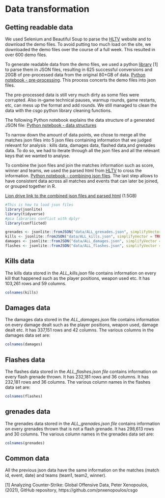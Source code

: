 # Data transformation

## Getting readable data

We used Selenium and Beautiful Soup to parse the [HLTV](http://hltv.org) website and to download the demo files. To avoid putting too much load on the site, we downloaded the demo files over the course of a full week. This resulted in over 600 demo files.

To generate readable data from the demo files, we used a python [library](https://github.com/pnxenopoulos/csgo) [1] to parse them in JSON files, resulting in 625 successful conversions and 20GB of pre-processed data from the original 80+GB of data. [Python notebook - pre-processing](https://github.com/anhvung/csgo_pro_matches_analysis/blob/main/code/Pre-processing.ipynb). This process concerts the demo files into json files. 

The pre-processed data is still very much dirty as some files were corrupted. Also in-game technical pauses, warmup rounds, game restarts, etc,  can mess up the format and add rounds. We still managed to clean the data with the csgo python library cleaning functions.

The following Python notebook explains the data structure of a generated JSON file: [Python notebook - data structures](https://github.com/anhvung/csgo_pro_matches_analysis/blob/main/code/Understanding%20the%20data.ipynb)

To narrow down the amount of data points, we chose to merge all the matches json files into 5 json files containing information that we judged relevant for analysis : kills data, damages data, flashed data,and grenades data. To do so, we had to iterate through all the json files and all the relevant keys that we wanted to analyse.

To combine the json files and join the matches information such as score, winner and teams, we used the parsed html from [HLTV](http://hltv.org) to cross the information. [Python notebook - combining json files](https://github.com/anhvung/csgo_pro_matches_analysis/blob/main/code/Combining%20data.ipynb). The last step allows to have consistent data across all matches and events that can later be joined, or grouped together in R.


[Lion drive link to the combined json files and parsed html](https://drive.google.com/drive/folders/1R86RveRkboHe123dH0ieMpk8U_hgZ6qH?usp=sharing) (1.5GB)



```r
#This is how to load json files 
library(jsonlite)
library(tidyverse)
#pca libraries conflict with dplyr
library(conflicted)

grenades <- jsonlite::fromJSON("data/ALL_grenades.json", simplifyVector = TRUE)
kills <- jsonlite::fromJSON("data/ALL_kills.json", simplifyVector = TRUE)
damages <- jsonlite::fromJSON("data/ALL_damages.json", simplifyVector = TRUE)
flashes <- jsonlite::fromJSON("data/ALL_flashes.json", simplifyVector = TRUE)

```

## Kills data


The kills data stored in the *ALL_kills.json* file contains information on every kill that happened such as the player positions, weapon used etc. It has 103,261 rows and 59 columns.

```r
colnames(kills)
```


## Damages data


 

The damages data stored in the *ALL_damages.json* file contains information on every damage dealt such as the player positions, weapon used, damage dealt etc. It has 337,151 rows and 42 columns.
The various columns in the damages data set are:
```r
colnames(damages)
```


## Flashes data


The flashes data stored in the *ALL_flashes.json file* contains information on every flash grenade thrown. It has 232,181 rows and 36 columns. It has 232,181 rows and 36 columns.
The various column names in the flashes data set are: 
```r
colnames(flashes)
```


## grenades data

The grenades data stored in the *ALL_grenades.json file* contains information on every grenades thrown that is not a flash grenade. It has 298,613 rows and 30 columns.
The various column names in the grenades data set are: 

```r
colnames(grenades)
```


## Common data

All the previous json data have the same information on the matches (match id, event, date) and teams (team1, team2, winner).


[1] Analyzing Counter-Strike: Global Offensive Data, Peter Xenopoulos, (2021), GitHub repository, https://github.com/pnxenopoulos/csgo
